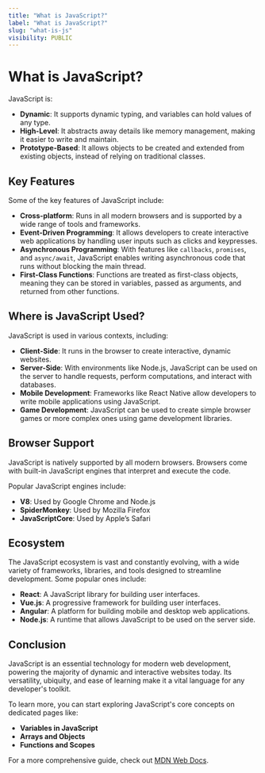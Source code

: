 ```yaml
---
title: "What is JavaScript?"
label: "What is JavaScript?"
slug: "what-is-js"
visibility: PUBLIC
---
```


# What is JavaScript?

JavaScript is:

- **Dynamic**: It supports dynamic typing, and variables can hold values of any type.
- **High-Level**: It abstracts away details like memory management, making it easier to write and maintain.
- **Prototype-Based**: It allows objects to be created and extended from existing objects, instead of relying on traditional classes.

## Key Features

Some of the key features of JavaScript include:

- **Cross-platform**: Runs in all modern browsers and is supported by a wide range of tools and frameworks.
- **Event-Driven Programming**: It allows developers to create interactive web applications by handling user inputs such as clicks and keypresses.
- **Asynchronous Programming**: With features like `callbacks`, `promises`, and `async/await`, JavaScript enables writing asynchronous code that runs without blocking the main thread.
- **First-Class Functions**: Functions are treated as first-class objects, meaning they can be stored in variables, passed as arguments, and returned from other functions.

## Where is JavaScript Used?

JavaScript is used in various contexts, including:

- **Client-Side**: It runs in the browser to create interactive, dynamic websites.
- **Server-Side**: With environments like Node.js, JavaScript can be used on the server to handle requests, perform computations, and interact with databases.
- **Mobile Development**: Frameworks like React Native allow developers to write mobile applications using JavaScript.
- **Game Development**: JavaScript can be used to create simple browser games or more complex ones using game development libraries.

## Browser Support

JavaScript is natively supported by all modern browsers. Browsers come with built-in JavaScript engines that interpret and execute the code.

Popular JavaScript engines include:

- **V8**: Used by Google Chrome and Node.js
- **SpiderMonkey**: Used by Mozilla Firefox
- **JavaScriptCore**: Used by Apple’s Safari

## Ecosystem

The JavaScript ecosystem is vast and constantly evolving, with a wide variety of frameworks, libraries, and tools designed to streamline development. Some popular ones include:

- **React**: A JavaScript library for building user interfaces.
- **Vue.js**: A progressive framework for building user interfaces.
- **Angular**: A platform for building mobile and desktop web applications.
- **Node.js**: A runtime that allows JavaScript to be used on the server side.

## Conclusion

JavaScript is an essential technology for modern web development, powering the majority of dynamic and interactive websites today. Its versatility, ubiquity, and ease of learning make it a vital language for any developer's toolkit.

To learn more, you can start exploring JavaScript's core concepts on dedicated pages like:

- **Variables in JavaScript**
- **Arrays and Objects**
- **Functions and Scopes**

For a more comprehensive guide, check out [MDN Web Docs](https://developer.mozilla.org/en-US/docs/Web/JavaScript).

